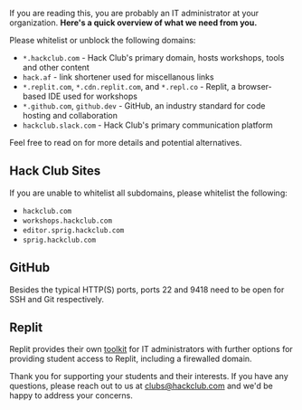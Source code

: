 
<Letterhead
title="Hack Club for IT Administrators"
img="https://workshop-cards.hackclub.com/For IT Admins.png?brand=HQ&fontSize=300px"
path="filters.mdx">

If you are reading this, you are probably an IT administrator at your organization. **Here's a quick overview of what we need from you.**

Please whitelist or unblock the following domains:
- `*.hackclub.com` - Hack Club's primary domain, hosts workshops, tools and other content
- `hack.af` - link shortener used for miscellanous links
- `*.replit.com`, `*.cdn.replit.com`, and `*.repl.co` - Replit, a browser-based IDE used for workshops
- `*.github.com`, `github.dev` - GitHub, an industry standard for code hosting and collaboration
- `hackclub.slack.com` - Hack Club's primary communication platform

Feel free to read on for more details and potential alternatives.

## Hack Club Sites
If you are unable to whitelist all subdomains, please whitelist the following:
- `hackclub.com`
- `workshops.hackclub.com`
- `editor.sprig.hackclub.com`
- `sprig.hackclub.com`

## GitHub
Besides the typical HTTP(S) ports, ports 22 and 9418 need to be open for SSH and Git respectively.

## Replit
Replit provides their own [toolkit](https://docs.replit.com/teams-edu/it-administrators-toolkit) for IT administrators with further options for providing student access to Replit, including a firewalled domain.

Thank you for supporting your students and their interests. If you have any questions, please reach out to us at [clubs@hackclub.com](mailto:clubs@hackclub.com) and we'd be happy to address your concerns.
</Letterhead>
